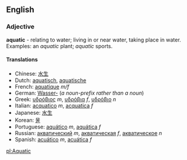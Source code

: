 ==English==
===Adjective===
'''aquatic''' - relating to water; living in or near water, taking place in water. Examples:  an ''aquatic'' plant; ''aquatic'' sports.

====Translations====
*Chinese: [[水生]]
*Dutch: [[aquatisch]], [[aquatische]]
*French: [[aquatique]] ''m/f''
*German: [[Wasser-]] (''a noun-prefix rather than a noun'')
*Greek: [[υδρόβιος]] ''m'', [[υδρόβια]] ''f'', [[υδρόβιο]] ''n''
*Italian: [[acquatico]] ''m'', [[acquatica]] ''f''
*Japanese: [[水生]]
*Korean: [[물]]
*Portuguese: [[aquático]] ''m'', [[aquática]] ''f''
*Russian: [[акватический]] ''m'', [[акватическая]] ''f'', [[акватическое]] ''n''
*Spanish: [[acuático]] ''m'', [[acuática]] ''f''

[[pl:Aquatic]]